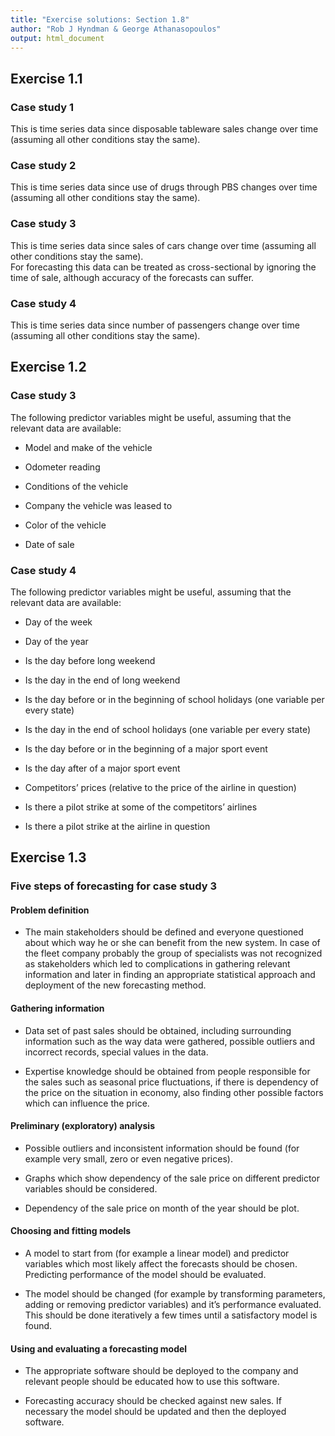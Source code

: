 ```yaml
---
title: "Exercise solutions: Section 1.8"
author: "Rob J Hyndman & George Athanasopoulos"
output: html_document
---
```


## Exercise 1.1

### Case study 1

This is time series data since disposable tableware sales change over time (assuming all other conditions stay the same).

### Case study 2

This is time series data since use of drugs through PBS changes over time (assuming all other conditions stay the same).

### Case study 3

This is time series data since sales of cars change over time (assuming all other conditions stay the same).  
For forecasting this data can be treated as cross-sectional by ignoring the time of sale, although accuracy of the forecasts can suffer.

### Case study 4

This is time series data since number of passengers change over time (assuming all other conditions stay the same).

## Exercise 1.2

### Case study 3

The following predictor variables might be useful, assuming that the relevant data are available:

* Model and make of the vehicle

* Odometer reading

* Conditions of the vehicle

* Company the vehicle was leased to

* Color of the vehicle

* Date of sale


### Case study 4

The following predictor variables might be useful, assuming that the relevant data are available:

* Day of the week

* Day of the year

* Is the day before long weekend

* Is the day in the end of long weekend

* Is the day before or in the beginning of school holidays (one variable per every state)

* Is the day in the end of school holidays (one variable per every state)

* Is the day before or in the beginning of a major sport event

* Is the day after of a major sport event

* Competitors' prices (relative to the price of the airline in question)

* Is there a pilot strike at some of the competitors' airlines

* Is there a pilot strike at the airline in question


## Exercise 1.3

### Five steps of forecasting for case study 3

#### Problem definition

* The main stakeholders should be defined and everyone questioned about which way he or she can benefit from the new system. In case of the fleet company probably the group of specialists was not recognized as stakeholders which led to complications in gathering relevant information and later in finding an appropriate statistical approach and deployment of the new forecasting method.

#### Gathering information

+ Data set of past sales should be obtained, including surrounding information such as the way data were gathered, possible outliers and incorrect records, special values in the data.

+ Expertise knowledge should be obtained from people responsible for the sales such as seasonal price fluctuations, if there is dependency of the price on the situation in economy, also finding other possible factors which can influence the price.

#### Preliminary (exploratory) analysis

+ Possible outliers and inconsistent information should be found (for example very small, zero or even negative prices).

+ Graphs which show dependency of the sale price on different predictor variables should be considered.

+ Dependency of the sale price on month of the year should be plot.

#### Choosing and fitting models

+ A model to start from (for example a linear model) and predictor variables which most likely affect the forecasts should be chosen. Predicting performance of the model should be evaluated.

+ The model should be changed (for example by transforming parameters, adding or removing predictor variables) and it's performance evaluated. This should be done iteratively a few times until a satisfactory model is found.

#### Using and evaluating a forecasting model

+ The appropriate software should be deployed to the company and relevant people should be educated how to use this software.

+ Forecasting accuracy should be checked against new sales. If necessary the model should be updated and then the deployed software.


